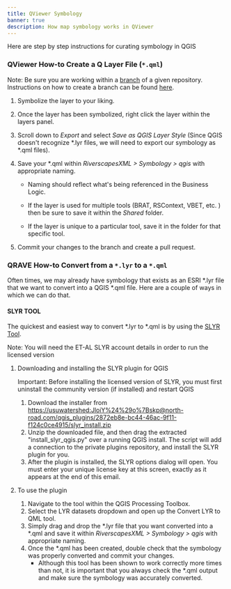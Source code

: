 ```yaml
---
title: QViewer Symbology
banner: true
description: How map symbology works in QViewer
---
```


Here are step by step instructions for curating symbology in QGIS

### QViewer How-to Create a Q Layer File (`*.qml`)

Note: Be sure you are working within a <a class="button small" href="https://thenewstack.io/dont-mess-with-the-master-working-with-branches-in-git-and-github/">branch</a> of a given repository. Instructions on how to create a branch can be found <a class="button small" href="https://docs.github.com/en/github/collaborating-with-pull-requests/proposing-changes-to-your-work-with-pull-requests/creating-and-deleting-branches-within-your-repository">here</a>. 

1. Symbolize the layer to your liking. 

2. Once the layer has been symbolized, right click the layer within the layers panel. 

3. Scroll down to *Export* and select *Save as QGIS Layer Style* (Since QGIS doesn't recognize *.lyr files, we will need to export our symbology as *.qml files). 

4. Save your *.qml within *RiverscapesXML > Symbology > qgis*  with appropriate naming. 

   - Naming should reflect what's being referenced in the Business Logic.

   - If the layer is used for multiple tools (BRAT, RSContext, VBET, etc. ) then be sure to save it within the *Shared* folder.
   - If the layer is unique to a particular tool, save it in the folder for that specific tool. 

5. Commit your changes to the branch and create a pull request. 

<Youtube embedId="cbAsvdh7_Ws"/>

### QRAVE  How-to  Convert  from  a `*.lyr` to  a `*.qml`

Often times, we may already have symbology that exists as an ESRI *.lyr file that we want to convert into a QGIS *.qml file. Here are a couple of ways in which we can do that. 

#### SLYR TOOL 

The quickest and easiest way to convert *.lyr to *.qml is by using the [SLYR Tool](https://north-road.com/slyr/). 

Note: You will need the ET-AL SLYR account details in order to run the licensed version

1. Downloading and installing the SLYR plugin for QGIS

   Important: Before installing the licensed version of SLYR, you must first uninstall the community version (if installed) and restart QGIS

   1. Download the installer from [https://usuwatershed:JloiY%24%29o%7Bskp@north-road.com/qgis_plugins/2872eb8e-bc44-46ac-9f11-f124c0ce4915/slyr_install.zip](https://usuwatershed:JloiY%24%29o%7Bskp@north-road.com/qgis_plugins/2872eb8e-bc44-46ac-9f11-f124c0ce4915/slyr_install.zip)
   2. Unzip the downloaded file, and then drag the extracted "install_slyr_qgis.py" over a running QGIS install. The script will add a connection to the private plugins repository, and install the SLYR plugin for you.
   3. After the plugin is installed, the SLYR options dialog will open. You must enter your unique license key at this screen, exactly as it appears at the end of this email.

2. To use the plugin

   1. Navigate to the tool within the QGIS Processing Toolbox.
   2. Select the LYR datasets dropdown and open up the Convert LYR to QML tool.
   3. Simply drag and drop the *.lyr file that you want converted into a *.qml and save it within *RiverscapesXML > Symbology > qgis*  with appropriate naming. 
   4. Once the *.qml has been created, double check that the symbology was properly converted and commit your changes. 
      - Although this tool has been shown to work correctly more times than not, it is important that you always check the *.qml output and make sure the symbology was accurately converted. 

<Youtube embedId="lxYP79fkAQY"/>
